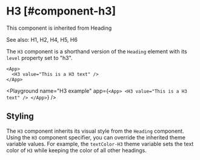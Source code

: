 
# H3 [#component-h3]

This component is inherited from <SmartLink href="/components/Heading">Heading</SmartLink>

See also: <SmartLink href="/components/H1">H1</SmartLink>, <SmartLink href="/components/H2">H2</SmartLink>, <SmartLink href="/components/H4">H4</SmartLink>, <SmartLink href="/components/H5">H5</SmartLink>, <SmartLink href="/components/H6">H6</SmartLink>

The `H3` component is a shorthand version of the `Heading` element with its `level` property set to "h3".

```xmlui copy
<App>
  <H3 value="This is a H3 text" />
</App>
```

<Playground
  name="H3 example"
  app={`
  <App>
    <H3 value="This is a H3 text" />
  </App>
  `}
/>

## Styling

The `H3` component inherits its visual style from the `Heading` component.
Using the `H3` component specifier, you can override the inherited theme variable values.
For example, the `textColor-H3` theme variable sets the text color of `H3` while keeping the color of all other headings.


